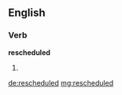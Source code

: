 ==English==

===Verb===
'''rescheduled'''

# {{past of|[[reschedule]]}}

[[de:rescheduled]]
[[mg:rescheduled]]